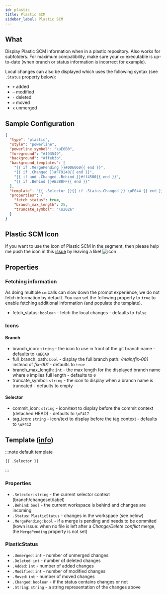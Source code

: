```yaml
---
id: plastic
title: Plastic SCM
sidebar_label: Plastic SCM
---
```


## What

Display Plastic SCM information when in a plastic repository. Also works for subfolders.
For maximum compatibility, make sure your `cm` executable is up-to-date
(when branch or status information is incorrect for example).

Local changes can also be displayed which uses the following syntax (see `.Status` property below):

- `+` added
- `~` modified
- `-` deleted
- `>` moved
- `x` unmerged

## Sample Configuration

```json
{
  "type": "plastic",
  "style": "powerline",
  "powerline_symbol": "\uE0B0",
  "foreground": "#193549",
  "background": "#ffeb3b",
  "background_templates": [
    "{{ if .MergePending }}#006060{{ end }}",
    "{{ if .Changed }}#FF9248{{ end }}",
    "{{ if and .Changed .Behind }}#ff4500{{ end }}",
    "{{ if .Behind }}#B388FF{{ end }}"
  ],
  "template": "{{ .Selector }}{{ if .Status.Changed }} \uF044 {{ end }}{{ .Status.String }}",
  "properties": {
    "fetch_status": true,
    "branch_max_length": 25,
    "truncate_symbol": "\u2026"
  }
}
```

## Plastic SCM Icon

If you want to use the icon of Plastic SCM in the segment, then please help me push the icon in this [issue][fa-issue]
by leaving a like!
![icon](https://www.plasticscm.com/images/icon-logo-plasticscm.svg)

## Properties

### Fetching information

As doing multiple `cm` calls can slow down the prompt experience, we do not fetch information by default.
You can set the following property to `true` to enable fetching additional information (and populate the template).

- fetch_status: `boolean` - fetch the local changes - defaults to `false`

### Icons

#### Branch

- branch_icon: `string` - the icon to use in front of the git branch name - defaults to `\uE0A0 `
- full_branch_path: `bool` - display the full branch path: */main/fix-001* instead of *fix-001* - defaults to `true`
- branch_max_length: `int` - the max length for the displayed branch name where `0` implies full length - defaults to `0`
- truncate_symbol: `string` - the icon to display when a branch name is truncated - defaults to empty

#### Selector

- commit_icon: `string` - icon/text to display before the commit context (detached HEAD) - defaults to `\uF417`
- tag_icon: `string` - icon/text to display before the tag context - defaults to `\uF412`

## Template ([info][templates])

:::note default template

``` template
{{ .Selector }}
```

:::

### Properties

- `.Selector`: `string` - the current selector context (branch/changeset/label)
- `.Behind`: `bool` - the current workspace is behind and changes are incoming
- `.Status`: `PlasticStatus` - changes in the workspace (see below)
- `.MergePending`: `bool` - if a merge is pending and needs to be commited
(kown issue: when no file is left after a *Change/Delete conflict* merge, the `MergePending` property is not set)

### PlasticStatus

- `.Unmerged`: `int` - number of unmerged changes
- `.Deleted`: `int` - number of deleted changes
- `.Added`: `int` - number of added changes
- `.Modified`: `int` - number of modified changes
- `.Moved`: `int` - number of moved changes
- `.Changed`: `boolean` - if the status contains changes or not
- `.String`: `string` - a string representation of the changes above

[templates]: /docs/configuration/templates
[fa-issue]: https://github.com/FortAwesome/Font-Awesome/issues/18504

